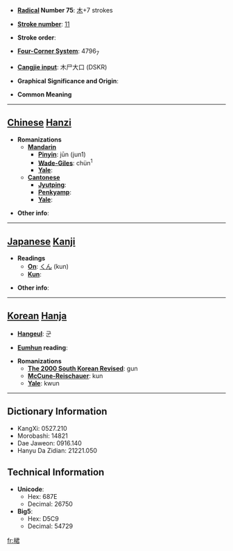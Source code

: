 * '''[[Wiktionary:Chinese radical index| Radical]] Number 75''': [[Wiktionary:Chinese radical index 木|木]]+7 strokes

* '''[[Wiktionary:Chinese total strokes index|Stroke number]]''': [[Wiktionary:Chinese total strokes index 11|11]]

* '''Stroke order''': 

* '''[[Wiktionary:Chinese four corner index|Four-Corner System]]''': 4796<sub>7</sub>

* '''[[Wiktionary:Chinese Cangjie index|Cangjie input]]''': 木尸大口 (DSKR)

* '''Graphical Significance and Origin''': 

* '''Common Meaning'''

----

== [[Chinese]] [[Hanzi]] ==

* '''Romanizations'''
** '''[[Mandarin]]'''
*** '''[[Pinyin]]''': jūn (jun1)
*** '''[[Wade-Giles]]''': chün<sup>1</sup>
*** '''[[Yale]]''': 
** '''[[Cantonese]]'''
*** '''[[Jyutping]]''':
*** '''[[Penkyamp]]''': 
*** '''[[Yale]]''': 

* '''Other info''': 

----

== [[Japanese]] [[Kanji]] ==

* '''Readings'''
** '''[[On]]''': [[くん]] (kun)
** '''[[Kun]]''': 

* '''Other info''':  

----

== [[Korean]] [[Hanja]] ==

* '''[[Hangeul]]''': 군

* '''[[Eumhun]] reading''': 

* '''Romanizations'''
** '''[[The 2000 South Korean Revised Romanization|The 2000 South Korean Revised]]''': gun
** '''[[McCune-Reischauer]]''': kun
** '''[[Yale]]''': kwun

----

== Dictionary Information ==

* KangXi: 0527.210
* Morobashi: 14821
* Dae Jaweon: 0916.140
* Hanyu Da Zidian: 21221.050

== Technical Information ==

* '''Unicode''':
** Hex: 687E
** Decimal: 26750
* '''Big5''':
** Hex: D5C9
** Decimal: 54729

[[fr:桾]]